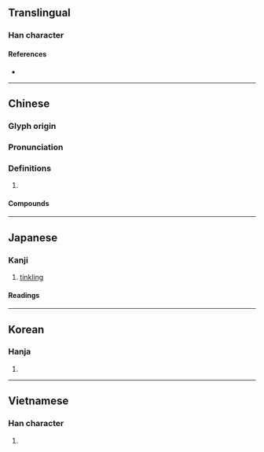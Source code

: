 {{character info}}
==Translingual==

===Han character===
{{Han char|rn=96|rad=玉|as=05|sn=9|four=18137|canj=MGOII|ids=⿰𤣩令}}

====References====
* {{Han ref|kx=0728.230|dkj=20888|dj=1140.200|hdz=21108.010|uh=73B2|ud=29618|bh=ACC2|bd=44226}}

----

==Chinese==
{{zh-forms}}

===Glyph origin===
{{Han etym}}

===Pronunciation===
{{zh-pron
|m=líng
|c=ling4
|mn=lêng/qz,xm,zz:lîn/tw:lin
|mn-t=lêng5
|mc=y
|oc=y
|cat=
}}

===Definitions===
{{zh-hanzi}}

# {{n-g|Used in compounds below.}}

====Compounds====
{{zh-der|嬌小玲瓏|小巧玲瓏|八面玲瓏|四面玲瓏|剔透玲瓏|玲瓏|玲瓏剔透|玲玎|玲玲|瓏玲|玲琅}}

----

==Japanese==

===Kanji===
{{ja-kanji|grade=|rs=玉05}}

# [[tinkling]]

====Readings====
{{ja-readings
|goon=りょう
|kanon=れい
|kun=
}}

----

==Korean==

===Hanja===
{{ko-hanja|hangeul=[[령]]>[[영]]|eumhun=|rv=ryeong>yeong|mr=ryŏng>yŏng|y=lyeng><sup>l</sup>yeng}}

# {{rfdef|ko|sort=玉05}}

----

==Vietnamese==

===Han character===
{{vi-hantu|[[lính]], [[linh]]|rs=玉05}}

# {{rfdef|vi|sort=玉05}}
